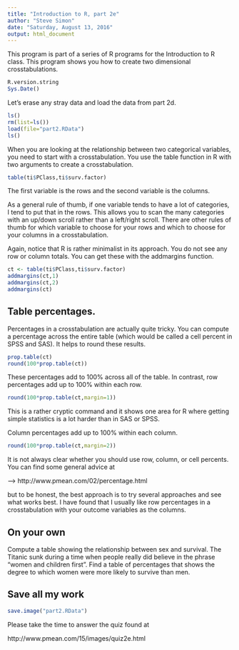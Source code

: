 ```yaml
---
title: "Introduction to R, part 2e"
author: "Steve Simon"
date: "Saturday, August 13, 2016"
output: html_document
---
```


This program is part of a series of R programs for the Introduction to R class. This program shows you how to create two dimensional crosstabulations.

```r
R.version.string
Sys.Date()
```
Let's erase any stray data and load the data from part 2d.

```r
ls()
rm(list=ls())
load(file="part2.RData")
ls()
```

When you are looking at the relationship between two categorical variables, you need to start with a crosstabulation. You use the table function in R with two arguments to create a crosstabulation.

```r
table(ti$PClass,ti$surv.factor)
```

The first variable is the rows and the second variable is the columns.

As a general rule of thumb, if one variable tends to have a lot of  categories, I tend to put that in the rows. This allows you to scan the many categories with an up/down scroll rather than a left/right scroll. There are other rules of thumb for which variable to choose for your rows and which to choose for your columns in a crosstabulation.

Again, notice that R is rather minimalist in its approach. You do not see any row or column totals. You can get these with the addmargins function.

```r
ct <- table(ti$PClass,ti$surv.factor)
addmargins(ct,1)
addmargins(ct,2)
addmargins(ct)
```

## Table percentages.

Percentages in a crosstabulation are actually quite tricky. You can compute a percentage across the entire table (which would be called a cell percent in SPSS and SAS). It helps to round these results.

```r
prop.table(ct)
round(100*prop.table(ct))
```

These percentages add to 100% across all of the table. In contrast, row percentages add up to 100% within each row.

```r
round(100*prop.table(ct,margin=1))
```

This is a rather cryptic command and it shows one area for R where getting simple statistics is a lot harder than in SAS or SPSS.

Column percentages add up to 100% within each column.

```r
round(100*prop.table(ct,margin=2))
```

It is not always clear whether you should use row, column, or cell percents. You can find some general advice at

--> http://www.pmean.com/02/percentage.html

but to be honest, the best approach is to try several approaches and see what works best. I have found that I usually like row percentages in a crosstabulation with your outcome variables as the columns.

## On your own

Compute a table showing the relationship between sex and survival. The Titanic sunk during a time when people really did believe in the phrase "women and children first". Find a table of percentages that shows the degree to which women were more likely to survive than men.

## Save all my work

```r
save.image("part2.RData")
```

Please take the time to answer the quiz found at

http://www.pmean.com/15/images/quiz2e.html